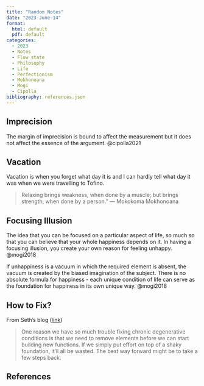 ```yaml
---
title: "Random Notes"
date: "2023-June-14"
format: 
  html: default
  pdf: default
categories:
  - 2023
  - Notes
  - Flow state
  - Philosophy
  - Life
  - Perfectionism
  - Mokhonoana
  - Mogi
  - Cipolla
bibliography: references.json
---
```


## Imprecision

The margin of imprecision is bound to affect the measurement but it does not affect the essence of the argument. @cipolla2021

## Vacation

Vacation is when you forget what day it is and I can hardly tell what day it was when we were travelling to Tofino.

> Relaxing brings weakness, when done by a muscle; but brings strength, when done by a person." ― Mokokoma Mokhonoana

## Focusing Illusion

The idea that you can be focused on a particular aspect of life, so much so that you can believe that your whole happiness depends on it. In having a focusing illusion, you create your own reason for feeling unhappy. @mogi2018

If unhappiness is a vacuum in which the required element is absent, the vacuum is created by the biased imagination of the subject. There is no absolute formula for happiness - each unique condition of life can serve as the foundation for happiness in its own unique way. @mogi2018

## How to Fix?

From Seth's blog ([link](https://seths.blog/2023/05/the-thing-about-decay/))

> One reason we have so much trouble fixing chronic degenerative conditions is that we need to remove elements before we can start building new functions. If we simply put effort on top of a shaky foundation, it'll all be wasted. The best way forward might be to take a few steps back.

## References

